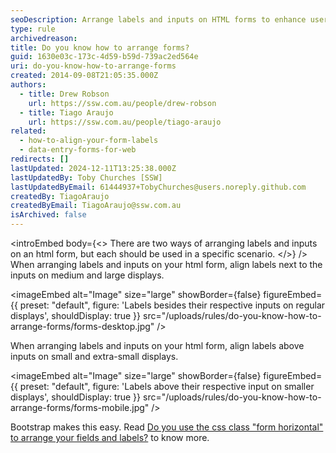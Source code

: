 ```yaml
---
seoDescription: Arrange labels and inputs on HTML forms to enhance user experience, with Bootstrap making it easy.
type: rule
archivedreason:
title: Do you know how to arrange forms?
guid: 1630e03c-173c-4d59-b59d-739ac2ed564e
uri: do-you-know-how-to-arrange-forms
created: 2014-09-08T21:05:35.000Z
authors:
  - title: Drew Robson
    url: https://ssw.com.au/people/drew-robson
  - title: Tiago Araujo
    url: https://ssw.com.au/people/tiago-araujo
related:
  - how-to-align-your-form-labels
  - data-entry-forms-for-web
redirects: []
lastUpdated: 2024-12-11T13:25:38.000Z
lastUpdatedBy: Toby Churches [SSW]
lastUpdatedByEmail: 61444937+TobyChurches@users.noreply.github.com
createdBy: TiagoAraujo
createdByEmail: TiagoAraujo@ssw.com.au
isArchived: false
---
```


<introEmbed
  body={<>
There are two ways of arranging labels and inputs on an html form, but each should be used in a specific scenario.
  </>}
/>
When arranging labels and inputs on your html form, align labels next to the inputs on medium and large displays.


<imageEmbed
  alt="Image"
  size="large"
  showBorder={false}
  figureEmbed={{
    preset: "default",
    figure: 'Labels besides their respective inputs on regular displays',
    shouldDisplay: true
  }}
  src="/uploads/rules/do-you-know-how-to-arrange-forms/forms-desktop.jpg"
/>

When arranging labels and inputs on your html form, align labels above inputs on small and extra-small displays.


<imageEmbed
  alt="Image"
  size="large"
  showBorder={false}
  figureEmbed={{
    preset: "default",
    figure: 'Labels above their respective input on smaller displays',
    shouldDisplay: true
  }}
  src="/uploads/rules/do-you-know-how-to-arrange-forms/forms-mobile.jpg"
/>

Bootstrap makes this easy. Read [Do you use the css class "form horizontal" to arrange your fields and labels?](/do-you-use-the-css-class-form-horizontal-to-arrange-your-fields-and-labels) to know more.
